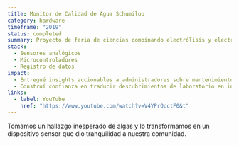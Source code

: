 ```yaml
---
title: Monitor de Calidad de Agua Schumilop
category: hardware
timeframe: "2019"
status: completed
summary: Proyecto de feria de ciencias combinando electrólisis y electrónica para detectar calidad del agua después de descubrir algas en el suministro escolar.
stack:
  - Sensores analógicos
  - Microcontroladores
  - Registro de datos
impact:
  - Entregué insights accionables a administradores sobre mantenimiento de infraestructura de agua.
  - Construí confianza en traducir descubrimientos de laboratorio en instrumentos del mundo real.
links:
  - label: YouTube
    href: "https://www.youtube.com/watch?v=V4YPrQcctF0&t"
---
```

Tomamos un hallazgo inesperado de algas y lo transformamos en un dispositivo sensor que dio tranquilidad a nuestra comunidad.

